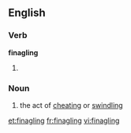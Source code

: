 ==English==

===Verb===
'''finagling'''

# {{present participle of|[[finagle]]}}

===Noun===
{{en-noun}}

# the act of [[cheating]] or [[swindling]]

[[et:finagling]]
[[fr:finagling]]
[[vi:finagling]]